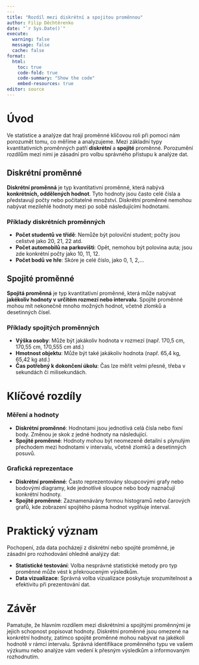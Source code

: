 ```yaml
---
---
title: "Rozdíl mezi diskrétní a spojitou proměnnou"
author: Filip Děchtěrenko
date: "`r Sys.Date()`"
execute:
  warning: false
  message: false
  cache: false
format:
  html:
    toc: true
    code-fold: true
    code-summary: "Show the code"
    embed-resources: true
editor: source
---
```


# Úvod

Ve statistice a analýze dat hrají proměnné klíčovou roli při pomoci nám porozumět tomu, co měříme a analyzujeme. Mezi základní typy kvantitativních proměnných patří **diskrétní** a **spojité** proměnné. Porozumění rozdílům mezi nimi je zásadní pro volbu správného přístupu k analýze dat.

## Diskrétní proměnné

**Diskrétní proměnná** je typ kvantitativní proměnné, která nabývá **konkrétních, oddělených hodnot**. Tyto hodnoty jsou často celé čísla a představují počty nebo počitatelné množství. Diskrétní proměnné nemohou nabývat mezilehlé hodnoty mezi po sobě následujícími hodnotami.

### Příklady diskrétních proměnných

- **Počet studentů ve třídě**: Nemůže být poloviční student; počty jsou celistvé jako 20, 21, 22 atd.
- **Počet automobilů na parkovišti**: Opět, nemohou být polovina auta; jsou zde konkrétní počty jako 10, 11, 12.
- **Počet bodů ve hře**: Skóre je celé číslo, jako 0, 1, 2,...

## Spojité proměnné

**Spojitá proměnná** je typ kvantitativní proměnné, která může nabývat **jakékoliv hodnoty v určitém rozmezí nebo intervalu**. Spojité proměnné mohou mít nekonečně mnoho možných hodnot, včetně zlomků a desetinných čísel.

### Příklady spojitých proměnných

- **Výška osoby**: Může být jakákoliv hodnota v rozmezí (např. 170,5 cm, 170,55 cm, 170,555 cm atd.)
- **Hmotnost objektu**: Může být také jakákoliv hodnota (např. 65,4 kg, 65,42 kg atd.)
- **Čas potřebný k dokončení úkolu**: Čas lze měřit velmi přesně, třeba v sekundách či milisekundách.

# Klíčové rozdíly

### Měření a hodnoty

- **Diskrétní proměnné**: Hodnotami jsou jednotlivá celá čísla nebo fixní body. Změnou je skok z jedné hodnoty na následující.
- **Spojité proměnné**: Hodnoty mohou být neomezeně detailní s plynulým přechodem mezi hodnotami v intervalu, včetně zlomků a desetinných posuvů.

### Grafická reprezentace

- **Diskrétní proměnné**: Často reprezentovány sloupcovými grafy nebo bodovými diagramy, kde jednotlivé sloupce nebo body naznačují konkrétní hodnoty.
- **Spojité proměnné**: Zaznamenávány formou histogramů nebo čarových grafů, kde zobrazení spojitého pásma hodnot vyplňuje interval.

# Praktický význam

Pochopení, zda data pocházejí z diskrétní nebo spojité proměnné, je zásadní pro rozhodování ohledně analýzy dat:

- **Statistické testování**: Volba nesprávné statistické metody pro typ proměnné může vést k překrouceným výsledkům.
- **Data vizualizace**: Správná volba vizualizace poskytuje srozumitelnost a efektivitu při prezentování dat.

# Závěr

Pamatujte, že hlavním rozdílem mezi diskrétními a spojitými proměnnými je jejich schopnost popisovat hodnoty. Diskrétní proměnné jsou omezené na konkrétní hodnoty, zatímco spojité proměnné mohou nabývat na jakékoli hodnotě v rámci intervalu. Správná identifikace proměnného typu ve vašem výzkumu nebo analýze vám vedení k přesným výsledkům a informovaným rozhodnutím.



